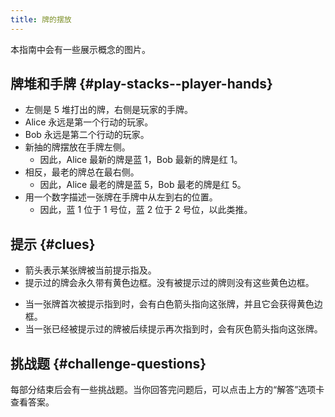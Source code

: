 ```yaml
---
title: 牌的摆放
---
```



<BeginnersGuideProgress id="card-layout" />

本指南中会有一些展示概念的图片。

## 牌堆和手牌 \{#play-stacks--player-hands\}

- 左侧是 5 堆打出的牌，右侧是玩家的手牌。
- Alice 永远是第一个行动的玩家。
- Bob 永远是第二个行动的玩家。
- 新抽的牌摆放在手牌左侧。
  - 因此，Alice 最新的牌是蓝 1，Bob 最新的牌是红 1。
- 相反，最老的牌总在最右侧。
  - 因此，Alice 最老的牌是蓝 5，Bob 最老的牌是红 5。
- 用一个数字描述一张牌在手牌中从左到右的位置。
  - 因此，蓝 1 位于 1 号位，蓝 2 位于 2 号位，以此类推。

<CardLayout1 />

## 提示 \{#clues\}

- 箭头表示某张牌被当前提示指及。
- 提示过的牌会永久带有黄色边框。没有被提示过的牌则没有这些黄色边框。

<CardLayout2 />

- 当一张牌首次被提示指到时，会有白色箭头指向这张牌，并且它会获得黄色边框。
- 当一张已经被提示过的牌被后续提示再次指到时，会有灰色箭头指向这张牌。

<CardLayout3 />

## 挑战题 \{#challenge-questions\}

每部分结束后会有一些挑战题。当你回答完问题后，可以点击上方的“解答”选项卡查看答案。
